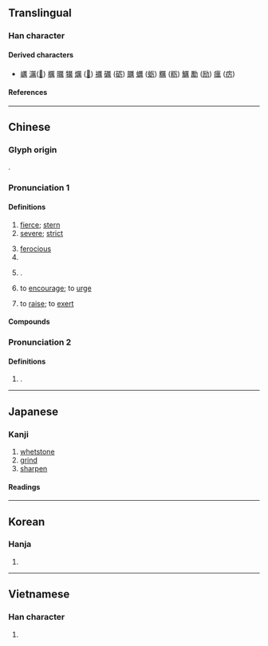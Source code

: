 {{also|厉}}
{{character info}}
==Translingual==

===Han character===
{{Han char|rn=27|rad=厂|as=12|sn=14|four=71227|canj=MTWB|ids=⿸厂萬}}

====Derived characters====
* [[巁]] [[濿]]([[𪵱]]) [[櫔]] [[曞]] [[犡]] [[爄]] ([[𤇃]]) [[禲]] [[礪]] ([[砺]]) [[矋]] [[蠣]] ([[蛎]]) [[糲]] ([[粝]]) [[鱱]] [[勵]] ([[励]]) [[癘]] ([[疠]])

====References====
{{Han ref|kx=0163.090|dkj=03041|dj=0371.110|hdz=10077.170|uh=53B2}}

----

==Chinese==
{{zh-forms|s=厉}}

===Glyph origin===
{{Han etym}}
{{Han compound|厂|蠆|ls=psc|c1=s|c2=p|abb2=y}}.

===Pronunciation 1===
{{zh-pron
|m=lì
|c=lai6
|h=pfs=li
|j=li3
|md=lâ̤
|mn=lī/lē
|mn_note=lī - vernacular; lē - literary
|mn-t=li6
|w=3li
|mc=y
|oc=y
|ma=
|cat=n,v,pn
}}

====Definitions====
{{zh-hanzi}}

# [[fierce]]; [[stern]]
# [[severe]]; [[strict]]
#: {{zh-x|嚴厲|strict; stern; sever}}
# [[ferocious]]
# {{surname|zh}}
# {{lb|zh|classical}} {{n-g|Same as}} {{zh-l|礪|[[whetstone]]; to [[sharpen]]}}.
# {{lb|zh|literary}} to [[encourage]]; to [[urge]]
# {{lb|zh|literary}} to [[raise]]; to [[exert]]

====Compounds====
{{zh-der|厲階|哀厲|凌厲攻勢|厲色|奮發蹈厲|厲民|厲鬼|再接再厲|幽厲|崇化厲俗|厲兵|厲疾|厲聲|周厲王|夭厲|厲風|帶厲山河|惕厲|厲兵秣馬|厲兵粟馬|厲行|大厲|厲吼|厲精更始|帶河厲山|厲精圖治|厲害|峻厲|峭厲|厲精求治|厲精|嚴厲|厲行節約|外厲內荏|夕惕若厲|慘厲|嚴詞厲色|厲禁|厲節|厲神|厲世摩鈍|妖厲|凌厲|暴厲之氣|磨厲以須|清厲|摩厲以須|發揚蹈厲|玄厲|激厲|深厲淺揭|發揚踔厲|淬厲|秣馬厲兵|橫厲|礱厲|正顏厲色|檢厲|敷張揚厲|揚厲|疾言厲色|氛厲|敦世厲俗|盛食厲兵|暴厲|皎厲|敕厲|激貪厲俗|淒厲|敦風厲俗|泰山若厲|正言厲顏|矯厲|疥厲|正言厲色|勗厲|暴厲恣睢|聲色俱厲|訾厲|藻厲|詬厲|蹈厲奮發|色厲內荏|繕甲厲兵|粗聲厲語|選士厲兵|變本加厲|風厲|雷厲風飛|飭厲|雷厲風行|雷厲|蹈厲之志|辭色俱厲|踔厲風發|鋪張揚厲|色厲|厲山|厲厲}}

===Pronunciation 2===
{{zh-pron
|m=lài,lì
|cat=
}}

====Definitions====
{{zh-hanzi}}

# {{n-g|Same as}} {{zh-l|癩}}.

----

==Japanese==

===Kanji===
{{ja-kanji|grade=|rs=厂12}}

# [[whetstone]]
# [[grind]]
# [[sharpen]]

====Readings====
{{ja-readings
|on=れい, らい, れつ, れち
|kun=と, とぐ, こする, きつい
}}

----

==Korean==

===Hanja===
{{ko-hanja|려}}

# {{rfdef|ko|sort=厂12}}

----

==Vietnamese==

===Han character===
{{vi-readings|reading=[[lẹ]], [[lệ]]|rs=厂12}}

# {{rfdef|vi|sort=厂12}}